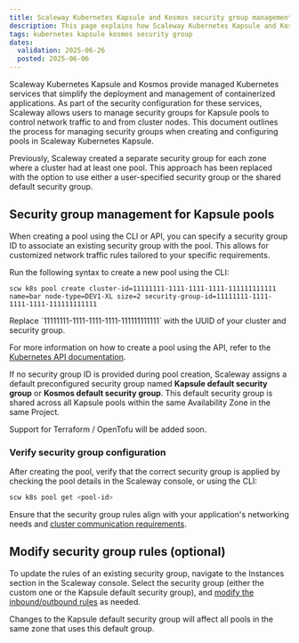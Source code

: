 ```yaml
---
title: Scaleway Kubernetes Kapsule and Kosmos security group management
description: This page explains how Scaleway Kubernetes Kapsule and Kosmos manage security groups
tags: kubernetes kapsule kosmos security group
dates:
  validation: 2025-06-26
  posted: 2025-06-06
---
```


Scaleway Kubernetes Kapsule and Kosmos provide managed Kubernetes services that simplify the deployment and management of containerized applications.
As part of the security configuration for these services, Scaleway allows users to manage security groups for Kapsule pools to control network traffic to and from cluster nodes.
This document outlines the process for managing security groups when creating and configuring pools in Scaleway Kubernetes Kapsule.

<Message type="note">
  Previously, Scaleway created a separate security group for each zone where a cluster had at least one pool. This approach has been replaced with the option to use either a user-specified security group or the shared default security group.
</Message>

## Security group management for Kapsule pools

When creating a pool using the CLI or API, you can specify a security group ID to associate an existing security group with the pool. This allows for customized network traffic rules tailored to your specific requirements.

Run the following syntax to create a new pool using the CLI:
```
scw k8s pool create cluster-id=11111111-1111-1111-1111-111111111111 name=bar node-type=DEV1-XL size=2 security-group-id=11111111-1111-1111-1111-111111111111
```
<Message type="note">
  Replace `11111111-1111-1111-1111-111111111111` with the UUID of your cluster and security group.
</Message>

For more information on how to create a pool using the API, refer to the [Kubernetes API documentation](https://www.scaleway.com/en/developers/api/kubernetes/#path-pools-create-a-new-pool-in-a-cluster).

If no security group ID is provided during pool creation, Scaleway assigns a default preconfigured security group named **Kapsule default security group** or **Kosmos default security group**.
This default security group is shared across all Kapsule pools within the same Availability Zone in the same Project.

<Message type="note">
  Support for Terraform / OpenTofu will be added soon.
</Message>

### Verify security group configuration

After creating the pool, verify that the correct security group is applied by checking the pool details in the Scaleway console, or using the CLI:

```bash
scw k8s pool get <pool-id>
```

Ensure that the security group rules align with your application's networking needs and [cluster communication requirements](https://www.scaleway.com/en/developers/api/kubernetes/#technical-limitations).


## Modify security group rules (optional)

To update the rules of an existing security group, navigate to the Instances section in the Scaleway console.
Select the security group (either the custom one or the Kapsule default security group), and [modify the inbound/outbound rules](/instances/how-to/use-security-groups/#how-to-edit-a-security-group) as needed.

<Message type="important">
  Changes to the Kapsule default security group will affect all pools in the same zone that uses this default group.
</Message>